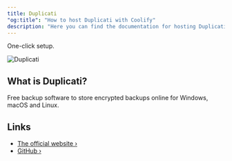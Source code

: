 ```yaml
---
title: Duplicati
"og:title": "How to host Duplicati with Coolify"
description: "Here you can find the documentation for hosting Duplicati with Coolify."
---
```


<Check>One-click setup.</Check>

![Duplicati](https://docs.duplicati.com/en/latest/duplicatilogo.png)

## What is Duplicati?

Free backup software to store encrypted backups online for Windows, macOS and Linux.

## Links

- [The official website ›](https://www.duplicati.com/)
- [GitHub ›](https://github.com/duplicati/duplicati)
